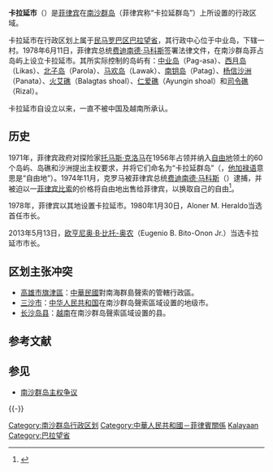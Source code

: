 {{Infobox settlement
|name                   = 卡拉延市<br />Kalayaan
|native_name            = Kalayaan
|native_name_lang       = fil
|settlement_type        = [[主權爭議區域|主權爭議區域]]
|image_skyline          =
|image_caption          = 
|image_flag             =
|image_seal             = 
|seal_size              = 
|nickname               =
|motto                  =
|image_map              = 
|map_caption            = 
|pushpin_map            = Philippines
|pushpin_map_caption    = 卡拉延市与菲律宾本土的位置关系
|latd = 11 |latm  = 03 |latNS  = N
|longd = 114 |longm = 17 |longEW = E
|coordinates_type       = region:PH_type:city
|coordinates_display    = title,inline
|coordinates_footnotes  =
|subdivision_type       = 国家
|subdivision_name       = {{flag|Philippines}}
|subdivision_type1      = [[菲律宾政区|大区]]
|subdivision_name1      = [[民马罗巴区|民马罗巴区]] (Region IV-B)
|subdivision_type2      = [[菲律宾省份列表|省份]]
|subdivision_name2      = [[巴拉望省|巴拉望省]]
|established_title      = 建立
|established_date       = 1978年6月11日
|parts_type             = [[描籠涯|村]]
|parts_style            = para
|p1                     = 1
|government_footnotes   = <ref>{{cite web |url = http://www.dilg.gov.ph/municipalities.php |title = Municipalities |publisher = Department of the Interior and Local Government |location = Quezon City, Philippines |accessdate = 23 November 2012 |deadurl = yes |archiveurl = https://www.webcitation.org/6DvgcVRCD?url=http://www.dilg.gov.ph/municipalities.php |archivedate = 2013年1月25日 }}</ref>
|leader_party           =
|leader_title           = 市长
|leader_name            = 欧亨尼奥·B·比托奥寧
|area_footnotes         = <ref>{{cite web |title=Province: PALAWAN |url=http://www.nscb.gov.ph/activestats/psgc/province.asp?regName=REGION+IV-B+%28MIMAROPA%29&regCode=17&provCode=175300000&provName=PALAWAN |work=PSGC Interactive |publisher=National Statistical Coordination Board |accessdate=23 November 2012 |location=Makati City, Philippines |deadurl=yes |archiveurl=https://web.archive.org/web/20121114165638/http://www.nscb.gov.ph/activestats/psgc/province.asp?regName=REGION%20IV-B%20%28MIMAROPA%29&regCode=17&provCode=175300000&provName=PALAWAN |archivedate=2012年11月14日 }}</ref>
|area_total_km2         = 290
|area_land_km2          = 0.79
|elevation_footnotes    =
|elevation_m            =
|population_footnotes   = <ref name="NSO10">{{cite web |url=http://www.census.gov.ph/sites/default/files/attachments/hsd/pressrelease/MIMAROPA.pdf |title=Total Population by Province, City, Municipality and Barangay: as of May 1, 2010 |work=2010 Census of Population and Housing |publisher=National Statistics Office |accessdate=22 November 2012 |archive-date=2012-11-15 |archive-url=https://web.archive.org/web/20121115103316/http://www.census.gov.ph/sites/default/files/attachments/hsd/pressrelease/MIMAROPA.pdf |dead-url=no }}</ref>
|population_total       = 222
|population_as_of       = 2010
|population_density_km2 = auto
|population_demonym     =
|population_note        =
|timezone               = [[菲律宾标准时间|PST]]
|utc_offset             = +8
|postal_code_type       = 邮政编码
|postal_code            = 5322
|area_code_type         = 电话区号
|area_code              = 53497
|blank_name_sec1        = 
|blank_info_sec1        = 
|school_name_sec1       =    
|website                = http://www.kalayaanpalawan.gov.ph/{{dead link|date=2017年11月 |bot=InternetArchiveBot |fix-attempted=yes }}
|footnotes              =
|image_shield =
}}

'''卡拉延市'''（{{lang-tl|Kalayaan}}）是[[菲律宾|菲律宾]]在[[南沙群岛|南沙群岛]]（菲律宾称“卡拉延群岛”）上所设置的行政区域。

卡拉延市在行政区划上属于[[民马罗巴区|民马罗巴区]][[巴拉望省|巴拉望省]]，其行政中心位于中业岛，下辖一村。1978年6月11日，菲律宾总统[[费迪南德·马科斯|费迪南德·马科斯]]签署法律文件，在南沙群岛菲占岛屿上设立卡拉延市。其所实际控制的岛屿有：[[中业岛|中业岛]]（Pag-asa）、[[西月岛|西月岛]]（Likas）、[[北子岛|北子岛]]（Parola）、[[马欢岛|马欢岛]]（Lawak）、[[南钥岛|南钥岛]]（Patag）、[[杨信沙洲|杨信沙洲]]（Panata）、[[火艾礁|火艾礁]]（Balagtas shoal）、[[仁爱礁|仁爱礁]]（Ayungin shoal）和[[司令礁|司令礁]]（Rizal）。

卡拉延市自设立以来，一直不被中国及越南所承认。

== 历史 ==
1971年，菲律宾政府对探险家[[托马斯·克洛马|托马斯·克洛马]]在1956年占领并纳入[[自由地|自由地]]领土的60个岛屿、岛礁和沙洲提出主权要求，并将它们命名为“卡拉延群岛”（{{lang|en|''Kalayaan Island Group''}}，[[他加禄语|他加禄语]]意思是“自由地”）。1974年11月，克罗马被菲律宾总统[[费迪南德·马科斯|费迪南德·马科斯]]（{{lang|en|''Ferdinand Marcos''}}）逮捕，并被迫以一[[菲律宾比索|菲律宾比索]]的价格将自由地出售给菲律宾，以换取自己的自由<ref>{{cite web |language = zh-hans |publisher = 南沙群岛在线>南沙群岛历史点滴 |title = 南海诸岛大事年表（1950年－1974年） |url = http://www.nansha.org.cn/history/3/nanhai_zhudao_chronology_1950_1974.html |author = 张涛 (zt) |date = 2006年4月24日 |accessdate = 2006年4月24日 |archive-date = 2006年4月22日 |archive-url = https://web.archive.org/web/20060422015203/http://www.nansha.org.cn/history/3/nanhai_zhudao_chronology_1950_1974.html |dead-url = no }}</ref>。

1978年，菲律宾以其地设置卡拉延市。1980年1月30日，Aloner M. Heraldo当选首任市长。

2013年5月13日，[[欧亨尼奥·B·比托-奥农|欧亨尼奥·B·比托-奥农]]（Eugenio B. Bito-Onon Jr.）当选卡拉延市市长。

== 区划主张冲突 ==
* [[高雄市|高雄市]][[旗津區|旗津區]]：[[中華民國|中華民國]]對南海群島聲索的管轄行政區。
* [[三沙市|三沙市]]：[[中华人民共和国|中华人民共和国]]在南沙群岛聲索區域设置的地级市。
* [[长沙岛县|长沙岛县]]：[[越南|越南]]在南沙群岛聲索區域设置的县。

== 参考文献 ==
{{Reflist}}

== 参见 ==
* [[南沙群岛主权争议|南沙群岛主权争议]]

{{-}}
{{菲律賓行政區劃|nocat}}
{{南沙群岛}}

[[Category:南沙群岛行政区划|Category:南沙群岛行政区划]]
[[Category:中華人民共和國－菲律賓關係|Category:中華人民共和國－菲律賓關係]]
[[Category:菲律賓城市|Kalayaan]]
[[Category:巴拉望省|Category:巴拉望省]]